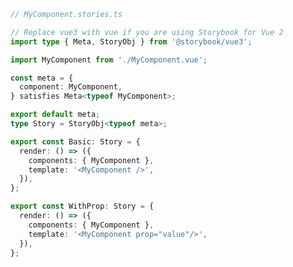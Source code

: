 ```ts
// MyComponent.stories.ts

// Replace vue3 with vue if you are using Storybook for Vue 2
import type { Meta, StoryObj } from '@storybook/vue3';

import MyComponent from './MyComponent.vue';

const meta = {
  component: MyComponent,
} satisfies Meta<typeof MyComponent>;

export default meta;
type Story = StoryObj<typeof meta>;

export const Basic: Story = {
  render: () => ({
    components: { MyComponent },
    template: '<MyComponent />',
  }),
};

export const WithProp: Story = {
  render: () => ({
    components: { MyComponent },
    template: '<MyComponent prop="value"/>',
  }),
};
```
